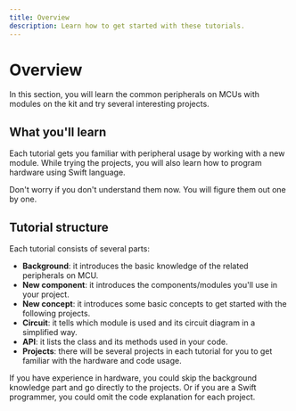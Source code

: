 ```yaml
---
title: Overview
description: Learn how to get started with these tutorials.
---
```


# Overview

In this section, you will learn the common peripherals on MCUs with modules on the kit and try several interesting projects.

## What you'll learn

Each tutorial gets you familiar with peripheral usage by working with a new module. While trying the projects, you will also learn how to program hardware using Swift language.


<DocCardList items={useCurrentSidebarCategory().items}/>


Don't worry if you don't understand them now. You will figure them out one by one. 

## Tutorial structure

Each tutorial consists of several parts:

* **Background**: it introduces the basic knowledge of the related peripherals on MCU.
* **New component**: it introduces the components/modules you'll use in your project.
* **New concept**: it introduces some basic concepts to get started with the following projects.
* **Circuit**: it tells which module is used and its circuit diagram in a simplified way.
* **API**: it lists the class and its methods used in your code. 
* **Projects**: there will be several projects in each tutorial for you to get familiar with the hardware and code usage.

If you have experience in hardware, you could skip the background knowledge part and go directly to the projects. Or if you are a Swift programmer, you could omit the code explanation for each project.